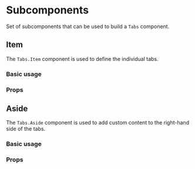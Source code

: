 

<Meta
  title="Components/Core/Navigation/Tabs/Subcomponents/Docs"
  of={ItemStories}
/>

# Subcomponents

Set of subcomponents that can be used to build a `Tabs` component.

## Item

The `Tabs.Item` component is used to define the individual tabs.

### Basic usage

<Canvas of={ItemStories.Item} />

### Props

<ArgTypes of={ItemStories} />

## Aside

The `Tabs.Aside` component is used to add custom content to the right-hand side of the tabs.

### Basic usage

<Canvas of={AsideStories.Aside} />

### Props

<ArgTypes of={AsideStories} />
